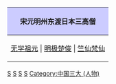 {|align="center" style="border:1px solid #AAAAAA; margin-top:5px; margin-bottom:5px;"
!style="background-color:#CCCCFF;"|宋元明州东渡日本三高僧
|-
| align="center" style="font-size:100%;"  | [[无学祖元]] | [[明极楚俊]] | [[竺仙梵仙]]
|}
</center>
<noinclude>
[[Category:中國佛教出家眾|S]]
[[Category:宁波人物并称|S]]
[[Category:中国佛教人物并称|S]]
[[Category:宁波裔日本人|S]]
[[Category:中国三大 (人物)]]